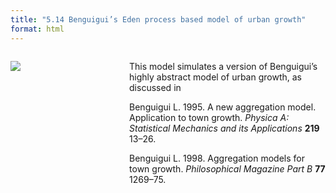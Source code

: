 ```yaml
---
title: "5.14 Benguigui’s Eden process based model of urban growth"
format: html
---
```


:::: {.columns}
::: {.column width=35%}
[![](5.14-benguiguiP.png){style="padding-right:10px;"}](5.14-benguigui-p.nlogox)
:::

::: {.column width=65%}
This model simulates a version of Benguigui’s highly abstract model of urban growth, as discussed in

Benguigui L. 1995. A new aggregation model. Application to town growth. _Physica A: Statistical Mechanics and its Applications_ **219** 13–26.

Benguigui L. 1998. Aggregation models for town growth. _Philosophical Magazine Part B_ **77** 1269–75.
:::
::::